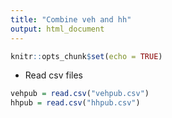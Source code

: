 ```yaml
---
title: "Combine veh and hh"
output: html_document
---
```


```r
knitr::opts_chunk$set(echo = TRUE)
```

* Read csv files
```r
vehpub = read.csv("vehpub.csv")
hhpub = read.csv("hhpub.csv")
```

